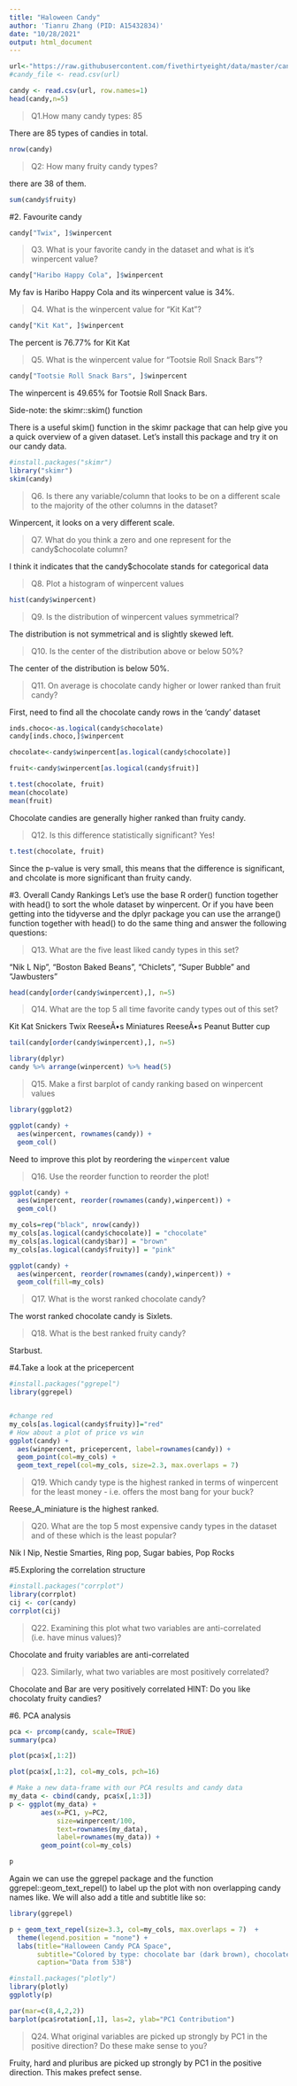 ```yaml
---
title: "Haloween Candy"
author: 'Tianru Zhang (PID: A15432834)'
date: "10/28/2021"
output: html_document
---
```


```r

url<-"https://raw.githubusercontent.com/fivethirtyeight/data/master/candy-power-ranking/candy-data.csv"
#candy_file <- read.csv(url)

candy <- read.csv(url, row.names=1)
head(candy,n=5)
```

>Q1.How many candy types: 85

There are 85 types of candies in total.
```r
nrow(candy)
```

>Q2: How many fruity candy types?

there are 38 of them.
```r
sum(candy$fruity)
```
#2. Favourite candy


```r
candy["Twix", ]$winpercent
```
>Q3. What is your favorite candy in the dataset and what is it’s winpercent value?

```r
candy["Haribo Happy Cola", ]$winpercent
```
My fav is Haribo Happy Cola and its winpercent value is 34%.


>Q4. What is the winpercent value for “Kit Kat”?
```r
candy["Kit Kat", ]$winpercent
```
The percent is 76.77% for Kit Kat

>Q5. What is the winpercent value for “Tootsie Roll Snack Bars”?

```r
candy["Tootsie Roll Snack Bars", ]$winpercent
```
The winpercent is 49.65% for Tootsie Roll Snack Bars.

Side-note: the skimr::skim() function

There is a useful skim() function in the skimr package that can help give you a quick overview of a given dataset. Let’s install this package and try it on our candy data.


```r
#install.packages("skimr")
library("skimr")
skim(candy)
```
>Q6. Is there any variable/column that looks to be on a different scale to the majority of the other columns in the dataset?

Winpercent, it looks on a very different scale.


>Q7. What do you think a zero and one represent for the candy$chocolate column?

I think it indicates that the candy$chocolate stands for categorical data 


>Q8. Plot a histogram of winpercent values

```r
hist(candy$winpercent)
```


>Q9. Is the distribution of winpercent values symmetrical?

The distribution is not symmetrical and is slightly skewed left.

>Q10. Is the center of the distribution above or below 50%?

The center of the distribution is below 50%.

>Q11. On average is chocolate candy higher or lower ranked than fruit candy?

First, need to find all the chocolate candy rows in the 'candy' dataset

```r
inds.choco<-as.logical(candy$chocolate)
candy[inds.choco,]$winpercent
```

```r
chocolate<-candy$winpercent[as.logical(candy$chocolate)]

fruit<-candy$winpercent[as.logical(candy$fruit)]
```

```r
t.test(chocolate, fruit)
mean(chocolate)
mean(fruit)
```
Chocolate candies are generally higher ranked than fruity candy.

>Q12. Is this difference statistically significant?
 Yes! 
 
```r
t.test(chocolate, fruit)
```

Since the p-value is very small, this means that the difference is significant, and chcolate is more significant than fruity candy.

#3. Overall Candy Rankings
Let’s use the base R order() function together with head() to sort the whole dataset by winpercent. Or if you have been getting into the tidyverse and the dplyr package you can use the arrange() function together with head() to do the same thing and answer the following questions:



>Q13. What are the five least liked candy types in this set?

"Nik L Nip", "Boston Baked Beans", "Chiclets", "Super Bubble" and "Jawbusters"

```r
head(candy[order(candy$winpercent),], n=5)


```	

>Q14. What are the top 5 all time favorite candy types out of this set?

Kit Kat
Snickers
Twix
ReeseÃ•s Miniatures
ReeseÃ•s Peanut Butter cup

```r
tail(candy[order(candy$winpercent),], n=5)


```


```r
library(dplyr)
candy %>% arrange(winpercent) %>% head(5)
```


>Q15. Make a first barplot of candy ranking based on winpercent values

```r
library(ggplot2)

ggplot(candy) + 
  aes(winpercent, rownames(candy)) +
  geom_col()
```
Need to improve this plot by reordering the `winpercent` value



>Q16. Use the reorder function to reorder the plot!

```r
ggplot(candy) + 
  aes(winpercent, reorder(rownames(candy),winpercent)) +
  geom_col()
```


```r
my_cols=rep("black", nrow(candy))
my_cols[as.logical(candy$chocolate)] = "chocolate"
my_cols[as.logical(candy$bar)] = "brown"
my_cols[as.logical(candy$fruity)] = "pink"
```

```r
ggplot(candy) + 
  aes(winpercent, reorder(rownames(candy),winpercent)) +
  geom_col(fill=my_cols) 
```


>Q17. What is the worst ranked chocolate candy?


The worst ranked chocolate candy is Sixlets.

>Q18. What is the best ranked fruity candy?

Starbust.




#4.Take a look at the pricepercent

```r
#install.packages("ggrepel")
library(ggrepel)


#change red 
my_cols[as.logical(candy$fruity)]="red"
# How about a plot of price vs win
ggplot(candy) +
  aes(winpercent, pricepercent, label=rownames(candy)) +
  geom_point(col=my_cols) + 
  geom_text_repel(col=my_cols, size=2.3, max.overlaps = 7)

```

>Q19. Which candy type is the highest ranked in terms of winpercent for the least money - i.e. offers the most bang for your buck?

 Reese_A_miniature is the highest ranked. 


>Q20. What are the top 5 most expensive candy types in the dataset and of these which is the least popular?

Nik l Nip, Nestie Smarties, Ring pop, Sugar babies, Pop Rocks






#5.Exploring the correlation structure

```r
#install.packages("corrplot")
library(corrplot)
cij <- cor(candy)
corrplot(cij)

```
>Q22. Examining this plot what two variables are anti-correlated (i.e. have minus values)?

Chocolate and fruity variables are anti-correlated


>Q23. Similarly, what two variables are most positively correlated?

Chocolate and Bar are very positively correlated
HINT: Do you like chocolaty fruity candies?





#6. PCA analysis
```r
pca <- prcomp(candy, scale=TRUE)
summary(pca)
```

```r
plot(pca$x[,1:2])
```
```r
plot(pca$x[,1:2], col=my_cols, pch=16)
```

```r
# Make a new data-frame with our PCA results and candy data
my_data <- cbind(candy, pca$x[,1:3])
p <- ggplot(my_data) + 
        aes(x=PC1, y=PC2, 
            size=winpercent/100,  
            text=rownames(my_data),
            label=rownames(my_data)) +
        geom_point(col=my_cols)

p
```
Again we can use the ggrepel package and the function ggrepel::geom_text_repel() to label up the plot with non overlapping candy names like. We will also add a title and subtitle like so:

```r
library(ggrepel)

p + geom_text_repel(size=3.3, col=my_cols, max.overlaps = 7)  + 
  theme(legend.position = "none") +
  labs(title="Halloween Candy PCA Space",
       subtitle="Colored by type: chocolate bar (dark brown), chocolate other (light brown), fruity (red), other (black)",
       caption="Data from 538")
```
```r
#install.packages("plotly")
library(plotly)
ggplotly(p)
```
```r
par(mar=c(8,4,2,2))
barplot(pca$rotation[,1], las=2, ylab="PC1 Contribution")
```
>Q24. What original variables are picked up strongly by PC1 in the positive direction? Do these make sense to you?

Fruity, hard and pluribus are picked up strongly by PC1 in the positive direction. This makes prefect sense.

